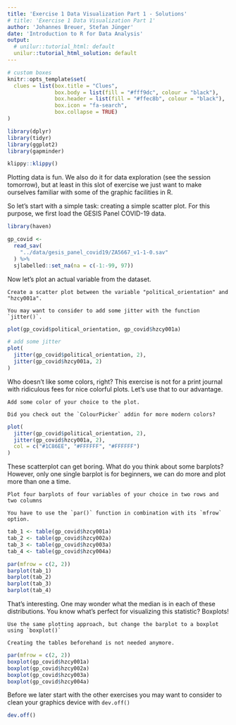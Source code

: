 ```yaml
---
title: 'Exercise 1 Data Visualization Part 1 - Solutions'
# title: 'Exercise 1 Data Visualization Part 1'
author: 'Johannes Breuer, Stefan Jünger'
date: 'Introduction to R for Data Analysis'
output:
  # unilur::tutorial_html: default
  unilur::tutorial_html_solution: default
---
```


```r
# custom boxes
knitr::opts_template$set(
  clues = list(box.title = "Clues",
               box.body = list(fill = "#fff9dc", colour = "black"),
               box.header = list(fill = "#ffec8b", colour = "black"),
               box.icon = "fa-search",
               box.collapse = TRUE)
)

library(dplyr)
library(tidyr)
library(ggplot2)
library(gapminder)
```

```r
klippy::klippy()
```

Plotting data is fun. We also do it for data exploration (see the session tomorrow), but at least in this slot of exercise we just want to make ourselves familiar with some of the graphic facilities in R.

So let's start with a simple task: creating a simple scatter plot. For this purpose, we first load the GESIS Panel COVID-19 data.

```r
library(haven)

gp_covid <- 
  read_sav(
    "../data/gesis_panel_covid19/ZA5667_v1-1-0.sav"
  ) %>% 
  sjlabelled::set_na(na = c(-1:-99, 97))
```

Now let's plot an actual variable from the dataset.

```block
Create a scatter plot between the variable "political_orientation" and "hzcy001a".
```

```block
You may want to consider to add some jitter with the function `jitter()`.
```

```r
plot(gp_covid$political_orientation, gp_covid$hzcy001a)

# add some jitter
plot(
  jitter(gp_covid$political_orientation, 2), 
  jitter(gp_covid$hzcy001a, 2)
)
```

Who doesn't like some colors, right? This exercise is not for a print journal with ridiculous fees for nice colorful plots. Let's use that to our advantage.

```block
Add some color of your choice to the plot.
```

```block
Did you check out the `ColourPicker` addin for more modern colors?
```

```r
plot(
  jitter(gp_covid$political_orientation, 2), 
  jitter(gp_covid$hzcy001a, 2),
  col = c("#1C86EE", "#FFFFFF", "#FFFFFF")
)
```

These scatterplot can get boring. What do you think about some barplots? However, only one single barplot is for beginners, we can do more and plot more than one a time.

```block
Plot four barplots of four variables of your choice in two rows and two columns
```

```block
You have to use the `par()` function in combination with its `mfrow` option.
```

```r
tab_1 <- table(gp_covid$hzcy001a)
tab_2 <- table(gp_covid$hzcy002a)
tab_3 <- table(gp_covid$hzcy003a)
tab_4 <- table(gp_covid$hzcy004a)

par(mfrow = c(2, 2))
barplot(tab_1)
barplot(tab_2)
barplot(tab_3)
barplot(tab_4)
```

That's interesting. One may wonder what the median is in each of these distributions. You know what's perfect for visualizing this statistic? Boxplots!

```block
Use the same plotting approach, but change the barplot to a boxplot using `boxplot()`
```

```block
Creating the tables beforehand is not needed anymore.
```

```r
par(mfrow = c(2, 2))
boxplot(gp_covid$hzcy001a)
boxplot(gp_covid$hzcy002a)
boxplot(gp_covid$hzcy003a)
boxplot(gp_covid$hzcy004a)
```

Before we later start with the other exercises you may want to consider to clean your graphics device with `dev.off()`

```r
dev.off()
```

